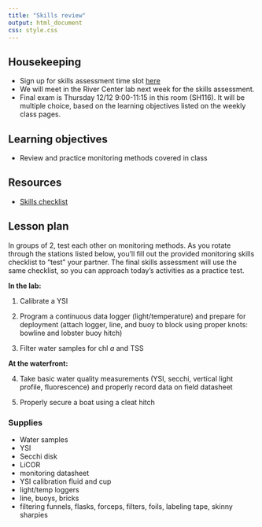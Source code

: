 ```yaml
---
title: "Skills review"
output: html_document
css: style.css
---
```


## Housekeeping

* Sign up for skills assessment time slot [here](https://docs.google.com/spreadsheets/d/1hLHxzoFL6l4t2Bhw_rAb9f7xipIo0W3GSJmhjz17Hp8/edit?gid=0#gid=0)
* We will meet in the River Center lab next week for the skills assessment.
* Final exam is Thursday 12/12 9:00-11:15 in this room (SH116). It will be multiple choice, based on the learning objectives listed on the weekly class pages.

## Learning objectives

* Review and practice monitoring methods covered in class

## Resources

* [Skills checklist](https://smr-monitoring.github.io/MRNE395-2024FA/skills-checklist.html)

## Lesson plan

In groups of 2, test each other on monitoring methods. As you rotate through the stations listed below, you'll fill out the provided monitoring skills checklist to "test" your partner. The final skills assessment will use the same checklist, so you can approach today's activities as a practice test. 

**In the lab:** 

1.  Calibrate a YSI

2.  Program a continuous data logger (light/temperature) and prepare for deployment (attach logger, line, and buoy to block using proper knots: bowline and lobster buoy hitch)

3. Filter water samples for chl *a* and TSS

**At the waterfront:**

4. Take basic water quality measurements (YSI, secchi, vertical light profile, fluorescence) and properly record data on field datasheet

5. Properly secure a boat using a cleat hitch

### Supplies

* Water samples
* YSI
* Secchi disk
* LiCOR
* monitoring datasheet
* YSI calibration fluid and cup
* light/temp loggers
* line, buoys, bricks
* filtering funnels, flasks, forceps, filters, foils, labeling tape, skinny sharpies
